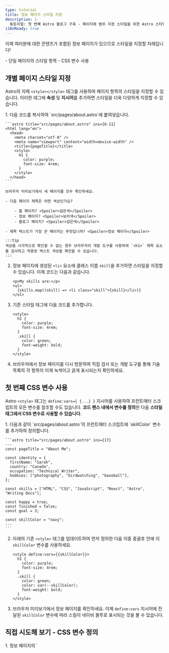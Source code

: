 ```yaml
---
type: tutorial
title: 정보 페이지 스타일 지정
description: |-
  튜토리얼: 첫 번째 Astro 블로그 구축 - 페이지에 범위 지정 스타일을 위한 Astro 스타일 태그 추가
i18nReady: true
---
```




이제 여러분에 대한 콘텐츠가 포함된 정보 페이지가 있으므로 스타일을 지정할 차례입니다!

<PreCheck>
  - 단일 페이지의 스타일 항목
  - CSS 변수 사용
</PreCheck>

## 개별 페이지 스타일 지정

Astro의 자체 `<style></style>` 태그를 사용하여 페이지 항목의 스타일을 지정할 수 있습니다. 이러한 태그에 **속성** 및 **지시어**를 추가하면 스타일을 더욱 다양하게 지정할 수 있습니다.

<Steps>
1. 다음 코드를 복사하여 `src/pages/about.astro`에 붙여넣습니다.

    ```astro title="src/pages/about.astro" ins={6-11}
    <html lang="en">
      <head>
        <meta charset="utf-8" />
        <meta name="viewport" content="width=device-width" />
        <title>{pageTitle}</title>
        <style>
          h1 {
            color: purple;
            font-size: 4rem;
          }
        </style>
      </head> 
    ```

    브라우저 미리보기에서 세 페이지를 모두 확인하세요.
    
    - 다음 페이지 제목은 어떤 색상인가요?

        - 홈 페이지? <Spoiler>검은색</Spoiler>
        - 정보 페이지? <Spoiler>보라색</Spoiler>
        - 블로그 페이지? <Spoiler>검은색</Spoiler>

    - 제목 텍스트가 가장 큰 페이지는 무엇입니까? <Spoiler>정보 페이지</Spoiler>

    :::tip
    색상을 시각적으로 확인할 수 없는 경우 브라우저의 개발 도구를 사용하여 `<h1>` 제목 요소를 검사하고 적용된 텍스트 색상을 확인할 수 있습니다.
    :::

2. 정보 페이지에 생성된 `<li>` 요소에 클래스 이름 `skill`을 추가하면 스타일을 지정할 수 있습니다. 이제 코드는 다음과 같습니다.

    ```astro title="src/pages/about.astro" 'class="skill"'
    <p>My skills are:</p>
    <ul>
      {skills.map((skill) => <li class="skill">{skill}</li>)}
    </ul>
    ```

3. 기존 스타일 태그에 다음 코드를 추가합니다.

    ```astro title="src/pages/about.astro" ins={6-9}
    <style>
      h1 {
        color: purple;
        font-size: 4rem;
      }
      .skill {
        color: green;
        font-weight: bold;
      }
    </style>
    ```

  4. 브라우저에서 정보 페이지를 다시 방문하여 직접 검사 또는 개발 도구를 통해 기술 목록의 각 항목이 이제 녹색이고 굵게 표시되는지 확인하세요.
</Steps>

## 첫 번째 CSS 변수 사용

Astro `<style>` 태그는 `define:vars={ {...} }` 지시어를 사용하여 프런트매터 스크립트의 모든 변수를 참조할 수도 있습니다. **코드 펜스 내에서 변수를 정의**한 다음 **스타일 태그에서 CSS 변수로 사용할 수 있습니다**.

<Steps>
1. 다음과 같이 `src/pages/about.astro`의 프런트매터 스크립트에 `skillColor` 변수를 추가하여 정의합니다.

    ```astro title="src/pages/about.astro" ins={17}
    ---
    const pageTitle = "About Me";

    const identity = {
      firstName: "Sarah",
      country: "Canada",
      occupation: "Technical Writer",
      hobbies: ["photography", "birdwatching", "baseball"],
    };

    const skills = ["HTML", "CSS", "JavaScript", "React", "Astro", "Writing Docs"];

    const happy = true;
    const finished = false;
    const goal = 3;
  
    const skillColor = "navy";
    ---
    ```

2. 아래의 기존 `<style>` 태그를 업데이트하여 먼저 정의한 다음 이중 중괄호 안에 이 `skillColor` 변수를 사용하세요.

    ```astro title="src/pages/about.astro" "define:vars={{skillColor}}" "var(--skillColor)" del={7} ins={8}
    <style define:vars={{skillColor}}> 
      h1 {
        color: purple;
        font-size: 4rem;
      }
      .skill {
        color: green;
        color: var(--skillColor);
        font-weight: bold;
      }
    </style>
    ```

3. 브라우저 미리보기에서 정보 페이지를 확인하세요. 이제 `define:vars` 지시어에 전달된 `skillColor` 변수에 따라 스킬이 네이비 블루로 표시되는 것을 볼 수 있습니다.
</Steps>

<Box icon="puzzle-piece">

## 직접 시도해 보기 - CSS 변수 정의

<Steps> 
 1. 정보 페이지의 `<style>` 태그를 업데이트하여 아래와 일치하도록 하세요.

    ```astro title="src/pages/about.astro"
    <style define:vars={{skillColor, fontWeight, textCase}}>
      h1 {
        color: purple;
        font-size: 4rem;
      }
      .skill {
        color: var(--skillColor);
        font-weight: var(--fontWeight);
        text-transform: var(--textCase);
      }
    </style>
    ```
 
 2. 새로운 `<style>` 태그가 기술 목록에 이러한 스타일을 성공적으로 적용할 수 있도록 프런트매터 스크립트에 누락된 변수 정의를 추가하세요.
    - 텍스트 색상은 네이비 블루입니다.
    - 텍스트가 굵게 표시됩니다.
    - 목록 항목은 모두 대문자입니다.
</Steps>
<details>
<summary>✅ 코드를 확인하세요! ✅</summary>

```astro title="src/pages/about.astro" ins={18-19}
---
const pageTitle = "About Me";

const identity = {
  firstName: "Sarah",
  country: "Canada",
  occupation: "Technical Writer",
  hobbies: ["photography", "birdwatching", "baseball"],
};

const skills = ["HTML", "CSS", "JavaScript", "React", "Astro", "Writing Docs"];

const happy = true;
const finished = false;
const goal = 3;

const skillColor = "navy";
const fontWeight = "bold";
const textCase = "uppercase";
---
```
</details>

</Box>

<Box icon="check-list">
## 체크리스트

<Checklist>
- [ ] Astro `<style>` 태그를 사용하여 개별 페이지에 CSS 스타일을 추가할 수 있습니다.
- [ ] 변수를 사용하여 페이지 요소의 스타일을 지정할 수 있습니다.
</Checklist>
</Box>

### 참고 자료
- [Astro 구문과 JSX - 비교](/ko/basics/astro-syntax/#astro와-jsx의-차이점)

- [Astro `<style>` 태그](/ko/guides/styling/#astro에서-스타일링하기)

- [Astro의 CSS 변수](/ko/guides/styling/#css-변수)
